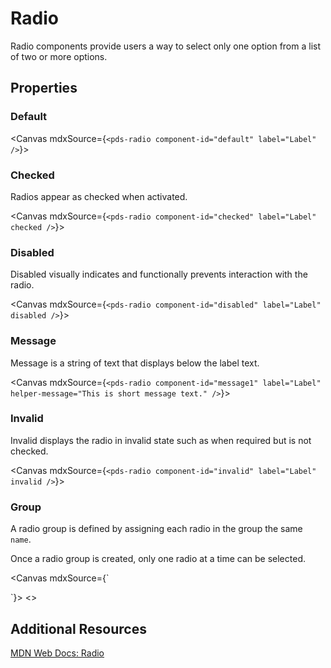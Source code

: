 

<Meta of={stories} />

# Radio

Radio components provide users a way to select only one option from a list of two or more options.

## Properties

<ArgTypes of={stories} />

### Default

<Canvas mdxSource={`
  <pds-radio component-id="default" label="Label" />
`}>
  <pds-radio component-id="default" label="Label" />
</Canvas>

### Checked

Radios appear as checked when activated.

<Canvas mdxSource={`
  <pds-radio component-id="checked" label="Label" checked />
`}>
  <pds-radio component-id="checked" label="Label" checked />
</Canvas>

### Disabled

Disabled visually indicates and functionally prevents interaction with the radio.

<Canvas mdxSource={`
  <pds-radio component-id="disabled" label="Label" disabled />
`}>
  <pds-radio component-id="disabled" label="Label" disabled />
</Canvas>

### Message

Message is a string of text that displays below the label text.

<Canvas mdxSource={`
  <pds-radio component-id="message1" label="Label" helper-message="This is short message text." />
`}>
  <pds-radio component-id="message1" label="Label" helper-message="This is short message text." />
</Canvas>

### Invalid

Invalid displays the radio in invalid state such as when required but is not checked.

<Canvas mdxSource={`
  <pds-radio component-id="invalid" label="Label" invalid />
`}>
  <pds-radio component-id="invalid" label="Label" invalid />
</Canvas>

### Group

A radio group is defined by assigning each radio in the group the same `name`.

Once a radio group is created, only one radio at a time can be selected.

<Canvas mdxSource={`
<div>
  <pds-radio component-id="default1" label="Label" name="radio" checked />
  <pds-radio component-id="default2" label="Label" name="radio" />
  <pds-radio component-id="default3" label="Label" name="radio" />
</div>
`}>
  <>
    <pds-radio component-id="default1" label="Label" name="radio" checked />
    <pds-radio component-id="default2" label="Label" name="radio" />
    <pds-radio component-id="default3" label="Label" name="radio" />
  </>
</Canvas>

## Additional Resources

[MDN Web Docs: Radio](https://developer.mozilla.org/en-US/docs/Web/HTML/Element/input/radio)
